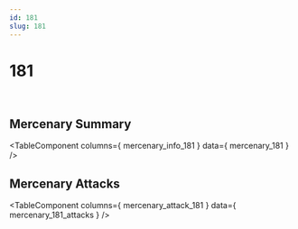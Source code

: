 ```yaml
---
id: 181
slug: 181
---
```



# 181

<div style = {{ display: "flex" }}>
    <Image img={require('@site/static/img/mercenaries/illust/thum_char_view_n_181.jpg')}/>
    <Image img={require('@site/static/img/mercenaries/illust/thum_char_view_o_181.jpg')}/>
</div>

## Mercenary Summary

<TableComponent
  columns={ mercenary_info_181 }
  data={ mercenary_181 }
/>

## Mercenary Attacks

<TableComponent
  columns={ mercenary_attack_181 }
  data={ mercenary_181_attacks }
/>